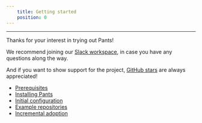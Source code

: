 ```yaml
---
    title: Getting started
    position: 0
---
```




---

Thanks for your interest in trying out Pants! 

We recommend joining our [Slack workspace](doc:the-pants-community), in case you have any questions along the way.   

And if you want to show support for the project, [GitHub stars](https://github.com/pantsbuild/pants) are always appreciated!

- [Prerequisites](doc:prerequisites) 
- [Installing Pants](doc:installation) 
- [Initial configuration](doc:initial-configuration)
- [Example repositories](doc:example-repos)
- [Incremental adoption](doc:existing-repositories)